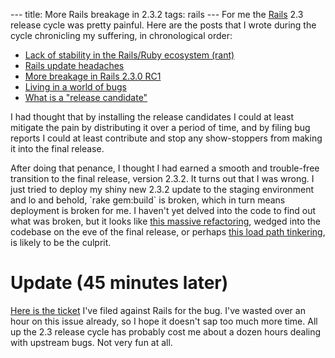 ---
title: More Rails breakage in 2.3.2
tags: rails
---
For me the [[Rails]] 2.3 release cycle was pretty painful. Here are the posts that I wrote during the cycle chronicling my suffering, in chronological order:

* [https://wincent.com/blog/lack-of-stability-in-the-rails-ruby-ecosystem-rant Lack of stability in the Rails/Ruby ecosystem (rant)]
* [https://wincent.com/blog/rails-update-headaches Rails update headaches]
* [https://wincent.com/blog/more-breakage-in-rails-2.3.0-rc1 More breakage in Rails 2.3.0 RC1]
* [https://wincent.com/blog/living-in-a-world-of-bugs Living in a world of bugs]
* [https://wincent.com/blog/what-is-a-release-candidate What is a "release candidate"]

I had thought that by installing the release candidates I could at least mitigate the pain by distributing it over a period of time, and by filing bug reports I could at least contribute and stop any show-stoppers from making it into the final release.

After doing that penance, I thought I had earned a smooth and trouble-free transition to the final release, version 2.3.2. It turns out that I was wrong. I just tried to deploy my shiny new 2.3.2 update to the staging environment and lo and behold, `rake gem:build` is broken, which in turn means deployment is broken for me. I haven't yet delved into the code to find out what was broken, but it looks like [http://github.com/rails/rails/commit/99d75a7b02bf430a124b9c3e2515850959d78acf this massive refactoring], wedged into the codebase on the eve of the final release, or perhaps [http://github.com/rails/rails/commit/9d906707bea997016fd370e33e12dbc21cfcc531 this load path tinkering], is likely to be the culprit.

= Update (45 minutes later) =

[http://rails.lighthouseapp.com/projects/8994/tickets/2266 Here is the ticket] I've filed against Rails for the bug. I've wasted over an hour on this issue already, so I hope it doesn't sap too much more time. All up the 2.3 release cycle has probably cost me about a dozen hours dealing with upstream bugs. Not very fun at all.

